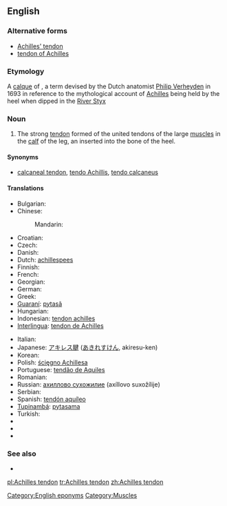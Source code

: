 ==English==

===Alternative forms===
* [[Achilles' tendon]]
* [[tendon of Achilles]]

===Etymology===
A [[calque]] of {{etyl|NL.}} {{term|Achillis tendo|lang=la}}, a term devised by the Dutch anatomist [[w:Philip Verheyden|Philip Verheyden]] in 1693 in reference to the mythological account of [[Achilles]] being held by the heel when dipped in the [[w:Styx|River Styx]]

===Noun===
{{en-noun|sg=[[Achilles]] [[tendon]]}}

# {{anatomy}} The strong [[tendon]] formed of the united tendons of the large [[muscle]]s in the [[calf]] of the leg, an inserted into the bone of the heel.

====Synonyms====
* {{sense|anatomy}} [[calcaneal tendon]], [[tendo Achillis]], [[tendo calcaneus]]

====Translations====
{{trans-top|strong tendon in the calf of the leg}}
* Bulgarian: {{t|bg|ахилесово сухожилие|n|tr=axilesovo suxožilie}}
* Chinese:
*: Mandarin: {{t|zh|跟腱|tr=gēnjiàn|sc=Hani}}
* Croatian: {{t-|hr|Ahilova tetiva|f}}
* Czech: {{t-|cs|Achillova šlacha|f}}
* Danish: {{t-|da|akillessene|c}}
* Dutch: [[achillespees]] {{f}}
* Finnish: {{t-|fi|akillesjänne}}
* French: {{t+|fr|tendon d’Achille|m}}
* Georgian: {{t|ka|აქილევსის მყესი|tr=ak'ilevsis mqesi|sc=Geor|xs=Georgian}}
* German: {{t+|de|Achillessehne|f}}
* Greek: {{t|el|Αχίλλειος τένοντας|tr=Achílleios ténontas}}
* [[Guaraní]]: [[pytasã]]
* Hungarian: {{t|hu|Achilles-ín}}
* Indonesian: [[tendon achilles]]
* [[Interlingua]]: [[tendon de Achilles]]
{{trans-mid}}
* Italian: {{t-|it|tendine di Achille|m}}
* Japanese: [[アキレス腱]] ([[あきれすけん]], akiresu-ken)
* Korean: {{t|ko|아킬레스건|tr=akilleseugeon}}
* Polish: [[ścięgno Achillesa]] {{n}}
* Portuguese: [[tendão de Aquiles]] {{m}}
* Romanian: {{t|ro|tendonul lui Ahile|n}}
* Russian: [[ахиллово сухожилие]] (axíllovo suxožílije) {{n}}
* Serbian: {{t|sr|Ахилова тетива|f|tr=Ahilova tetiva|sc=Cyrl}}
* Spanish: [[tendón aquíleo]] {{m}}
* [[Tupinambá]]: [[pytasama]]
* Turkish: {{t|tr|Aşil tendonu}}
* {{trreq|hy}}
* {{trreq|sk}}
* {{trreq|sq}}
{{trans-bottom}}

===See also===
* {{pedia}}

[[Category:English eponyms]]
[[Category:Muscles]]

[[pl:Achilles tendon]]
[[tr:Achilles tendon]]
[[zh:Achilles tendon]]
